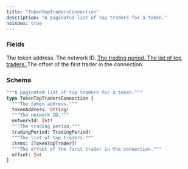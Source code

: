 ```yaml
---
title: "TokenTopTradersConnection"
description: "A paginated list of top traders for a token."
noindex: true
---
```


### Fields

<ResponseField name="tokenAddress" type="String!" required>
  The token address.
</ResponseField>

<ResponseField name="networkId" type="Int!" required>
  The network ID.
</ResponseField>

<a href="/api-reference/types/tradingperiod">
  <ResponseField name="tradingPeriod" type="TradingPeriod!" required>
    The trading period.
  </ResponseField>
</a>

<a href="/api-reference/types/tokentoptrader">
  <ResponseField name="items" type="[TokenTopTrader]!" required>
    The list of top traders.
  </ResponseField>
</a>

<ResponseField name="offset" type="Int">
  The offset of the first trader in the connection.
</ResponseField>

### Schema


```graphql 
"""A paginated list of top traders for a token."""
type TokenTopTradersConnection {
  """The token address."""
  tokenAddress: String!
  """The network ID."""
  networkId: Int!
  """The trading period."""
  tradingPeriod: TradingPeriod!
  """The list of top traders."""
  items: [TokenTopTrader]!
  """The offset of the first trader in the connection."""
  offset: Int
}
```
